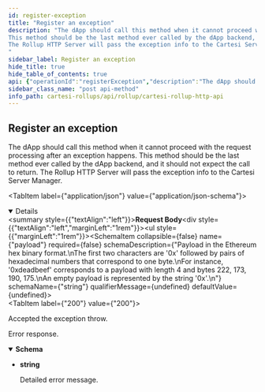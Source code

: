 ```yaml
---
id: register-exception
title: "Register an exception"
description: "The dApp should call this method when it cannot proceed with the request processing after an exception happens.
This method should be the last method ever called by the dApp backend, and it should not expect the call to return.
The Rollup HTTP Server will pass the exception info to the Cartesi Server Manager.
"
sidebar_label: Register an exception
hide_title: true
hide_table_of_contents: true
api: {"operationId":"registerException","description":"The dApp should call this method when it cannot proceed with the request processing after an exception happens.\nThis method should be the last method ever called by the dApp backend, and it should not expect the call to return.\nThe Rollup HTTP Server will pass the exception info to the Cartesi Server Manager.\n","requestBody":{"content":{"application/json":{"schema":{"type":"object","properties":{"payload":{"type":"string","description":"Payload in the Ethereum hex binary format.\nThe first two characters are '0x' followed by pairs of hexadecimal numbers that correspond to one byte.\nFor instance, '0xdeadbeef' corresponds to a payload with length 4 and bytes 222, 173, 190, 175.\nAn empty payload is represented by the string '0x'.\n","example":"0xdeadbeef"}}}}}},"responses":{"200":{"description":"Accepted the exception throw."},"default":{"description":"Error response.","content":{"text/plain":{"schema":{"type":"string","description":"Detailed error message.","example":"The request could not be understood by the server due to malformed syntax"}}}}},"method":"post","path":"/exception","servers":[{"url":"https://<dapp_rollup_url>"},{"url":"http://localhost:5005/rollup"}],"jsonRequestBodyExample":{"payload":"0xdeadbeef"},"info":{"title":"Cartesi Rollup HTTP API","version":"0.4.0","license":{"name":"Apache-2.0","url":"https://www.apache.org/licenses/LICENSE-2.0.html"},"description":"API that the Cartesi Rollup HTTP Server implements.\n\nIn the box below, there is an example of a dApp backend that uses the Rollup HTTP API.\n\n```\nimport requests\nimport sys\n\nrollup = sys.argv[1]\n\ndef check_status_code(response):\n    if response.status_code not in range(200, 300):\n        print(f'Error: invalid status code {response.status_code}')\n        sys.exit(1)\n    return response\n\nfinish = {'status': 'accept'}\nwhile True:\n    print('Sending finish')\n    r = check_status_code(requests.post(rollup + '/finish', json=finish))\n    if r.status_code == 202:\n        print('No pending rollup request, trying again')\n        continue\n\n    rollup_request = r.json()\n    if rollup_request['request_type'] == 'advance_state':\n        print('Sending voucher')\n        voucher = {\n            'address': rollup_request['data']['metadata']['msg_sender'],\n            'payload': rollup_request['data']['payload']\n        }\n        check_status_code(requests.post(rollup + '/voucher', json=voucher))\n\n        print('Sending notice')\n        notice = {'payload': rollup_request['data']['payload']}\n        check_status_code(requests.post(rollup + '/notice', json=notice))\n\n        print('Sending report')\n        report = {'payload': rollup_request['data']['payload']}\n        check_status_code(requests.post(rollup + '/report', json=report))\n\n        finish['status'] = 'accept'\n\n    elif rollup_request['request_type'] == 'inspect_state':\n        print('Sending report per inspect request')\n        report = {'payload': rollup_request['data']['payload']}\n        check_status_code(requests.post(rollup + '/report', json=report))\n\n    else:\n        print('Throwing rollup exception')\n        exception = {'payload': rollup_request['data']['payload']}\n        requests.post(rollup + '/exception', json=exception)\n        break\n```\n"},"postman":{"name":"Register an exception","description":{"content":"The dApp should call this method when it cannot proceed with the request processing after an exception happens.\nThis method should be the last method ever called by the dApp backend, and it should not expect the call to return.\nThe Rollup HTTP Server will pass the exception info to the Cartesi Server Manager.\n","type":"text/plain"},"url":{"path":["exception"],"host":["{{baseUrl}}"],"query":[],"variable":[]},"header":[{"key":"Content-Type","value":"application/json"},{"key":"Accept","value":"text/plain"}],"method":"POST","body":{"mode":"raw","raw":"\"\"","options":{"raw":{"language":"json"}}}}}
sidebar_class_name: "post api-method"
info_path: cartesi-rollups/api/rollup/cartesi-rollup-http-api
---
```



## Register an exception



The dApp should call this method when it cannot proceed with the request processing after an exception happens.
This method should be the last method ever called by the dApp backend, and it should not expect the call to return.
The Rollup HTTP Server will pass the exception info to the Cartesi Server Manager.


<MimeTabs><TabItem label={"application/json"} value={"application/json-schema"}><details style={{}} data-collapsed={false} open={true}><summary style={{"textAlign":"left"}}><strong>Request Body</strong></summary><div style={{"textAlign":"left","marginLeft":"1rem"}}></div><ul style={{"marginLeft":"1rem"}}><SchemaItem collapsible={false} name={"payload"} required={false} schemaDescription={"Payload in the Ethereum hex binary format.\nThe first two characters are '0x' followed by pairs of hexadecimal numbers that correspond to one byte.\nFor instance, '0xdeadbeef' corresponds to a payload with length 4 and bytes 222, 173, 190, 175.\nAn empty payload is represented by the string '0x'.\n"} schemaName={"string"} qualifierMessage={undefined} defaultValue={undefined}></SchemaItem></ul></details></TabItem></MimeTabs><div><ApiTabs><TabItem label={"200"} value={"200"}><div>

Accepted the exception throw.

</div><div></div></TabItem><TabItem label={"default"} value={"default"}><div>

Error response.

</div><div><MimeTabs groupId={"mime-type"}><TabItem label={"text/plain"} value={"text/plain"}><SchemaTabs groupId={"schema-tabs"}><TabItem label={"Schema"} value={"Schema"}><details style={{}} data-collapsed={false} open={true}><summary style={{"textAlign":"left"}}><strong>Schema</strong></summary><div style={{"textAlign":"left","marginLeft":"1rem"}}></div><ul style={{"marginLeft":"1rem"}}><li><div><strong>string</strong><div style={{"marginTop":"var(--ifm-table-cell-padding)"}}>

Detailed error message.

</div></div></li></ul></details></TabItem></SchemaTabs></TabItem></MimeTabs></div></TabItem></ApiTabs></div>
      